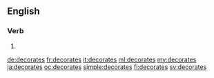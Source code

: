 {{also|décorâtes}}
==English==

===Verb===
{{head|en|verb form}}

# {{en-third-person singular of|decorate}}

[[de:decorates]]
[[fr:decorates]]
[[it:decorates]]
[[ml:decorates]]
[[my:decorates]]
[[ja:decorates]]
[[oc:decorates]]
[[simple:decorates]]
[[fi:decorates]]
[[sv:decorates]]